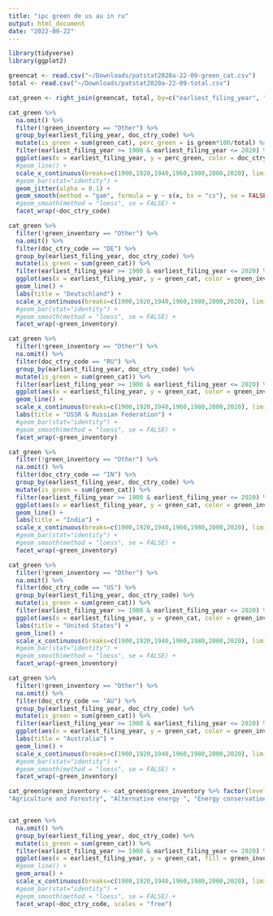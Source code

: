 ```yaml
---
title: "ipc green de us au in ru"
output: html_document
date: "2022-09-22"
---
```


```r
library(tidyverse)
library(ggplot2)

greencat <- read.csv("~/Downloads/patstat2020a-22-09-green_cat.csv")
total <- read.csv("~/Downloads/patstat2020a-22-09-total.csv")

cat_green <- right_join(greencat, total, by=c("earliest_filing_year", "doc_ctry_code"))


```

```r
cat_green %>%
  na.omit() %>%
  filter(!green_inventory == "Other") %>% 
  group_by(earliest_filing_year, doc_ctry_code) %>% 
  mutate(is_green = sum(green_cat), perc_green = is_green*100/total) %>%
  filter(earliest_filing_year >= 1900 & earliest_filing_year <= 2020) %>%
  ggplot(aes(x = earliest_filing_year, y = perc_green, color = doc_ctry_code)) +
  #geom_line() +
  scale_x_continuous(breaks=c(1900,1920,1940,1960,1980,2000,2020), limits=c(1900,2020)) +
  #geom_bar(stat="identity") +
  geom_jitter(alpha = 0.1) +
  geom_smooth(method = "gam", formula = y ~ s(x, bs = "cs"), se = FALSE) +
  #geom_smooth(method = "loess", se = FALSE) +
  facet_wrap(~doc_ctry_code)


```

```r

cat_green %>%
  filter(!green_inventory == "Other") %>% 
  na.omit() %>% 
  filter(doc_ctry_code == "DE") %>% 
  group_by(earliest_filing_year, doc_ctry_code) %>% 
  mutate(is_green = sum(green_cat)) %>% 
  filter(earliest_filing_year >= 1900 & earliest_filing_year <= 2020) %>%
  ggplot(aes(x = earliest_filing_year, y = green_cat, color = green_inventory)) +
  geom_line() +
  labs(title = "Deutschland") +
  scale_x_continuous(breaks=c(1900,1920,1940,1960,1980,2000,2020), limits=c(1900,2020)) +
  #geom_bar(stat="identity") +
  #geom_smooth(method = "loess", se = FALSE) +
  facet_wrap(~green_inventory)

```

```r

cat_green %>%
  filter(!green_inventory == "Other") %>% 
  na.omit() %>% 
  filter(doc_ctry_code == "RU") %>% 
  group_by(earliest_filing_year, doc_ctry_code) %>% 
  mutate(is_green = sum(green_cat)) %>% 
  filter(earliest_filing_year >= 1900 & earliest_filing_year <= 2020) %>%
  ggplot(aes(x = earliest_filing_year, y = green_cat, color = green_inventory)) +
  geom_line() +
  scale_x_continuous(breaks=c(1900,1920,1940,1960,1980,2000,2020), limits=c(1900,2020)) +
  labs(title = "USSR & Russian Federation") +
  #geom_bar(stat="identity") +
  #geom_smooth(method = "loess", se = FALSE) +
  facet_wrap(~green_inventory)

```

```r

cat_green %>%
  filter(!green_inventory == "Other") %>% 
  na.omit() %>% 
  filter(doc_ctry_code == "IN") %>% 
  group_by(earliest_filing_year, doc_ctry_code) %>% 
  mutate(is_green = sum(green_cat)) %>%
  filter(earliest_filing_year >= 1900 & earliest_filing_year <= 2020) %>%
  ggplot(aes(x = earliest_filing_year, y = green_cat, color = green_inventory)) +
  geom_line() +
  labs(title = "India") +
  scale_x_continuous(breaks=c(1900,1920,1940,1960,1980,2000,2020), limits=c(1900,2020)) +
  #geom_bar(stat="identity") +
  #geom_smooth(method = "loess", se = FALSE) +
  facet_wrap(~green_inventory)

```

```r

cat_green %>%
  filter(!green_inventory == "Other") %>% 
  na.omit() %>% 
  filter(doc_ctry_code == "US") %>% 
  group_by(earliest_filing_year, doc_ctry_code) %>% 
  mutate(is_green = sum(green_cat)) %>% 
  filter(earliest_filing_year >= 1900 & earliest_filing_year <= 2020) %>%
  ggplot(aes(x = earliest_filing_year, y = green_cat, color = green_inventory)) +
  labs(title = "United States") +
  geom_line() +
  scale_x_continuous(breaks=c(1900,1920,1940,1960,1980,2000,2020), limits=c(1900,2020)) +
  #geom_bar(stat="identity") +
  #geom_smooth(method = "loess", se = FALSE) +
  facet_wrap(~green_inventory)

```


```r

cat_green %>%
  filter(!green_inventory == "Other") %>% 
  na.omit() %>% 
  filter(doc_ctry_code == "AU") %>% 
  group_by(earliest_filing_year, doc_ctry_code) %>% 
  mutate(is_green = sum(green_cat)) %>% 
  filter(earliest_filing_year >= 1900 & earliest_filing_year <= 2020) %>%
  ggplot(aes(x = earliest_filing_year, y = green_cat, color = green_inventory)) +
  labs(title = "Australia") +
  geom_line() +
  scale_x_continuous(breaks=c(1900,1920,1940,1960,1980,2000,2020), limits=c(1900,2020)) +
  #geom_bar(stat="identity") +
  #geom_smooth(method = "loess", se = FALSE) +
  facet_wrap(~green_inventory)

```

```r


cat_green$green_inventory <- cat_green$green_inventory %>% factor(levels= c("Other", "Administrative and regulatory",
"Agriculture and Forestry", "Alternative energy	", "Energy conservation", "Nuclear Power Generation", "Transportation", "Waste management"))


cat_green %>%
  na.omit() %>% 
  group_by(earliest_filing_year, doc_ctry_code) %>% 
  mutate(is_green = sum(green_cat)) %>%
  filter(earliest_filing_year >= 1900 & earliest_filing_year <= 2020) %>%
  ggplot(aes(x = earliest_filing_year, y = green_cat, fill = green_inventory)) +
  #geom_line() +
  geom_area() +
  scale_x_continuous(breaks=c(1900,1920,1940,1960,1980,2000,2020), limits=c(1900,2020)) +
  #geom_bar(stat="identity") +
  #geom_smooth(method = "loess", se = FALSE) +
  facet_wrap(~doc_ctry_code, scales = "free")
```

